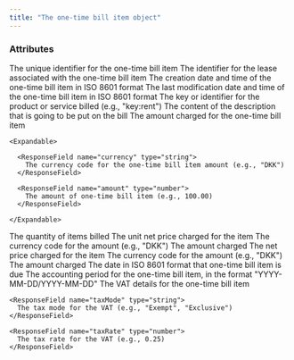 ```yaml
---
title: "The one-time bill item object"
---
```


### Attributes

<ResponseField name="id" type="string">
  The unique identifier for the one-time bill item
</ResponseField>

<ResponseField name="leaseId" type="string">
  The identifier for the lease associated with the one-time bill item
</ResponseField>

<ResponseField name="created" type="date">
  The creation date and time of the one-time bill item in ISO 8601 format
</ResponseField>

<ResponseField name="modified" type="date">
  The last modification date and time of the one-time bill item in ISO 8601 format
</ResponseField>

<ResponseField name="productKey" type="string">
  The key or identifier for the product or service billed (e.g., "key:rent")
</ResponseField>

<ResponseField name="description" type="string">
  The content of the description that is going to be put on the bill
</ResponseField>

<ResponseField name="amount" type="object">
    The amount charged for the one-time bill item

    <Expandable>

      <ResponseField name="currency" type="string">
        The currency code for the one-time bill item amount (e.g., "DKK")
      </ResponseField>

      <ResponseField name="amount" type="number">
        The amount of one-time bill item (e.g., 100.00)
      </ResponseField>

    </Expandable>

</ResponseField>

<ResponseField name="quantity" type="Number">
  The quantity of items billed
</ResponseField>

<ResponseField name="unitNetPrice" type="Amount Object">
  The unit net price charged for the item
<Expandable title="properties of Amount Object">

  <ResponseField name="currency" type="string">
    The currency code for the amount (e.g., "DKK")
  </ResponseField>

  <ResponseField name="amount" type="number">
    The amount charged
  </ResponseField>

</Expandable>
</ResponseField>

<ResponseField name="netPrice" type="Amount Object">
The net price charged for the item
<Expandable title="properties of Amount Object">

  <ResponseField name="currency" type="string">
    The currency code for the amount (e.g., "DKK")
  </ResponseField>

  <ResponseField name="amount" type="number">
    The amount charged
  </ResponseField>

</Expandable>
</ResponseField>

<ResponseField name="dueDate" type="date">
  The date in ISO 8601 format that one-time bill item is due
</ResponseField>

<ResponseField name="accountingPeriod" type="string">
  The accounting period for the one-time bill item, in the format "YYYY-MM-DD/YYYY-MM-DD"
</ResponseField>

<ResponseField name="vat" type="object">
  The VAT details for the one-time bill item

  <Expandable>

    <ResponseField name="taxMode" type="string">
      The tax mode for the VAT (e.g., "Exempt", "Exclusive")
    </ResponseField>

    <ResponseField name="taxRate" type="number">
      The tax rate for the VAT (e.g., 0.25)
    </ResponseField>

  </Expandable>
</ResponseField>
